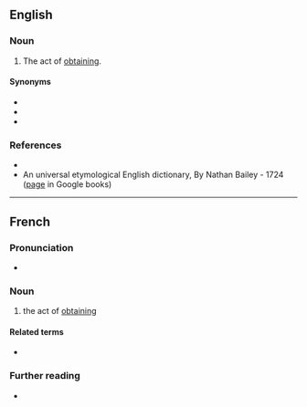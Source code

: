 ==English==

===Noun===
{{en-noun|-}}

# {{lb|en|rare|science|legal}} The act of [[obtain]]ing.

====Synonyms====
* {{l|en|acquiring}}
* {{l|en|getting}}
* {{l|en|obtainment}}

===References===
* {{R:WordNet 2006}}
* An universal etymological English dictionary, By Nathan Bailey - 1724 ([http://books.google.com/books?id=VuYIAAAAQAAJ&pg=PT561&dq=obtention+dictionary page] in Google books)

----

==French==

===Pronunciation===
* {{audio|LL-Q150 (fra)-WikiLucas00-obtention.wav|Audio|lang=fr}}

===Noun===
{{fr-noun|f}}
# the act of [[obtain]]ing

====Related terms====
* {{l|fr|obtenir}}

===Further reading===
* {{R:TLFi}}